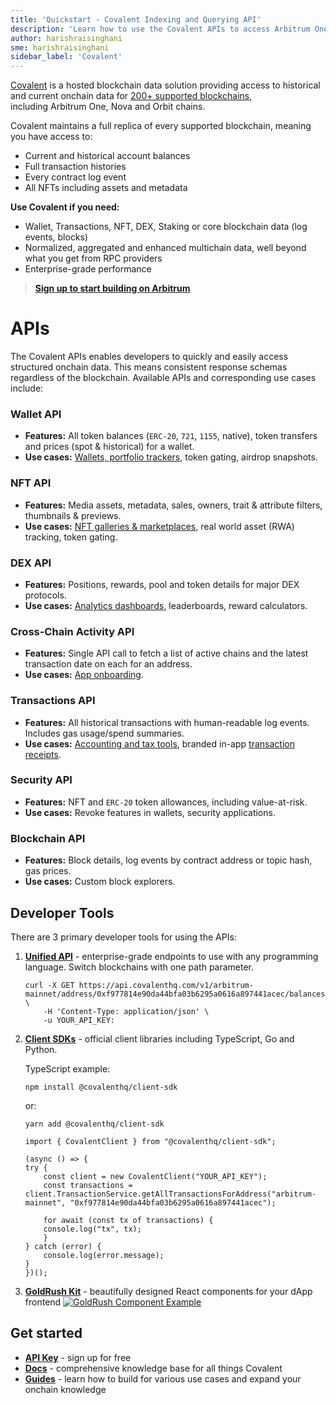 ```yaml
---
title: 'Quickstart - Covalent Indexing and Querying API'
description: 'Learn how to use the Covalent APIs to access Arbitrum One, Nova and Orbit chain data including balances, transactions, NFTs, DEX and core blockchain data.'
author: harishraisinghani
sme: harishraisinghani
sidebar_label: 'Covalent'
---
```


[Covalent](https://www.covalenthq.com/?utm_source=arbitrum&utm_medium=partner-docs) is a hosted blockchain data solution providing access to historical and current onchain data for [200+ supported blockchains](https://www.covalenthq.com/docs/networks/?utm_source=arbitrum&utm_medium=partner-docs), including Arbitrum One, Nova and Orbit chains.

Covalent maintains a full replica of every supported blockchain, meaning you have access to:

- Current and historical account balances
- Full transaction histories
- Every contract log event
- All NFTs including assets and metadata

**Use Covalent if you need:**

- Wallet, Transactions, NFT, DEX, Staking or core blockchain data (log events, blocks)
- Normalized, aggregated and enhanced multichain data, well beyond what you get from RPC providers
- Enterprise-grade performance

> **[Sign up to start building on Arbitrum](https://www.covalenthq.com/platform/?utm_source=arbitrum&utm_medium=partner-docs)**

# APIs

The Covalent APIs enables developers to quickly and easily access structured onchain data. This means consistent response schemas regardless of the blockchain. Available APIs and corresponding use cases include:

### Wallet API

- **Features:** All token balances (`ERC-20`, `721`, `1155`, native), token transfers and prices (spot & historical) for a wallet.
- **Use cases:** [Wallets, portfolio trackers](https://goldrush-wallet-portfolio-ui.vercel.app/?utm_source=arbitrum&utm_medium=partner-docs), token gating, airdrop snapshots.

### NFT API

- **Features:** Media assets, metadata, sales, owners, trait & attribute filters, thumbnails & previews.
- **Use cases:** [NFT galleries & marketplaces](https://goldrush-nft-gallery-ui.vercel.app/?utm_source=arbitrum&utm_medium=partner-docs), real world asset (RWA) tracking, token gating.

### DEX API

- **Features:** Positions, rewards, pool and token details for major DEX protocols.
- **Use cases:** [Analytics dashboards](https://goldrush-uniswap-dex-dashboard.vercel.app/?utm_source=arbitrum&utm_medium=partner-docs), leaderboards, reward calculators.

### Cross-Chain Activity API

- **Features:** Single API call to fetch a list of active chains and the latest transaction date on each for an address.
- **Use cases:** [App onboarding](https://goldrush-wallet-portfolio-ui.vercel.app/activity/0xfc43f5f9dd45258b3aff31bdbe6561d97e8b71de/?utm_source=arbitrum&utm_medium=partner-docs).

### Transactions API

- **Features:** All historical transactions with human-readable log events. Includes gas usage/spend summaries.
- **Use cases:** [Accounting and tax tools](https://bit.ly/crypto-tax-tool), branded in-app [transaction receipts](https://goldrush-dfk-tx-receipt-ui.vercel.app/tx/defi-kingdoms-mainnet/0x4e5c0af28b2cea27d06677fae1f573572e0ff863c43ae42d2959ca67b90c4390/?utm_source=arbitrum&utm_medium=partner-docs).

### Security API

- **Features:** NFT and `ERC-20` token allowances, including value-at-risk.
- **Use cases:** Revoke features in wallets, security applications.

### Blockchain API

- **Features:** Block details, log events by contract address or topic hash, gas prices.
- **Use cases:** Custom block explorers.

## Developer Tools

There are 3 primary developer tools for using the APIs:

1. [**Unified API**](https://www.covalenthq.com/docs/api/?utm_source=arbitrum&utm_medium=partner-docs) - enterprise-grade endpoints to use with any programming language. Switch blockchains with one path parameter.

   ```
   curl -X GET https://api.covalenthq.com/v1/arbitrum-mainnet/address/0xf977814e90da44bfa03b6295a0616a897441acec/balances_v2/ \
       -H 'Content-Type: application/json' \
       -u YOUR_API_KEY:
   ```

2. [**Client SDKs**](https://www.covalenthq.com/docs/unified-api/sdk/?utm_source=arbitrum&utm_medium=partner-docs) - official client libraries including TypeScript, Go and Python.

   TypeScript example:

   ```
   npm install @covalenthq/client-sdk
   ```

   or:

   ```
   yarn add @covalenthq/client-sdk
   ```

   ```
   import { CovalentClient } from "@covalenthq/client-sdk";

   (async () => {
   try {
       const client = new CovalentClient("YOUR_API_KEY");
       const transactions = client.TransactionService.getAllTransactionsForAddress("arbitrum-mainnet", "0xf977814e90da44bfa03b6295a0616a897441acec");

       for await (const tx of transactions) {
       console.log("tx", tx);
       }
   } catch (error) {
       console.log(error.message);
   }
   })();
   ```

3. [**GoldRush Kit**](https://github.com/covalenthq/goldrush-kit/?utm_source=arbitrum&utm_medium=partner-docs) - beautifully designed React components for your dApp frontend
   [![GoldRush Component Example](https://www.datocms-assets.com/86369/1711147954-goldrush_wallet_ui_example.png)](https://goldrush-wallet-portfolio-ui.vercel.app/dashboard/balance/0xfc43f5f9dd45258b3aff31bdbe6561d97e8b71de/transfers/eth-mainnet/0xf8c3527cc04340b208c854e985240c02f7b7793f)

## Get started

- **[API Key](https://www.covalenthq.com/platform/auth/register/?utm_source=arbitrum&utm_medium=partner-docs)** - sign up for free
- [**Docs**](https://www.covalenthq.com/docs/unified-api/?utm_source=arbitrum&utm_medium=partner-docs) - comprehensive knowledge base for all things Covalent
- **[Guides](https://www.covalenthq.com/docs/unified-api/guides/?utm_source=arbitrum&utm_medium=partner-docs)** - learn how to build for various use cases and expand your onchain knowledge

